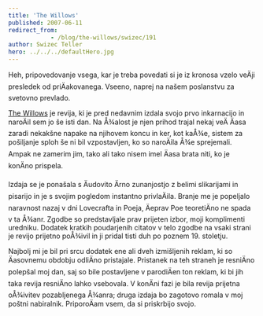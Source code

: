 ```yaml
---
title: 'The Willows'
published: 2007-06-11
redirect_from: 
            - /blog/the-willows/swizec/191
author: Swizec Teller
hero: ../../../defaultHero.jpg
---
```

Heh, pripovedovanje vsega, kar je treba povedati si je iz kronosa vzelo veÄji presledek od priÄakovanega. Vseeno, naprej na našem poslanstvu za svetovno prevlado.

[The Willows](http://thewillowsmagazine.com/) je revija, ki je pred nedavnim izdala svojo prvo inkarnacijo in naroÄil sem jo še isti dan. Na Å¾alost je njen prihod trajal nekaj veÄ Äasa zaradi nekakšne napake na njihovem koncu in ker, kot kaÅ¾e, sistem za pošiljanje sploh še ni bil vzpostavljen, ko so naroÄila Å¾e sprejemali. Ampak ne zamerim jim, tako ali tako nisem imel Äasa brata niti, ko je konÄno prispela.

Izdaja se je ponašala s Äudovito Ärno zunanjostjo z belimi slikarijami in pisarijo in je s svojim pogledom instantno privlaÄila. Branje me je popeljalo naravnost nazaj v dni Lovecrafta in Poeja, Äeprav Poe teoretiÄno ne spada v ta Å¾anr. Zgodbe so predstavljale prav prijeten izbor, moji komplimenti uredniku. Dodatek kratkih poudarjenih citatov v telo zgodbe na vsaki strani je revijo prijetno poÅ¾ivil in ji pridal tisti duh po poznem 19. stoletju.

Najbolj mi je bil pri srcu dodatek ene ali dveh izmišljenih reklam, ki so Äasovnemu obdobju odliÄno pristajale. Pristanek na teh straneh je resniÄno polepšal moj dan, saj so bile postavljene v parodiÄen ton reklam, ki bi jih taka revija resniÄno lahko vsebovala. V konÄni fazi je bila revija prijetna oÅ¾ivitev pozabljenega Å¾anra; druga izdaja bo zagotovo romala v moj poštni nabiralnik. PriporoÄam vsem, da si priskrbijo svojo.